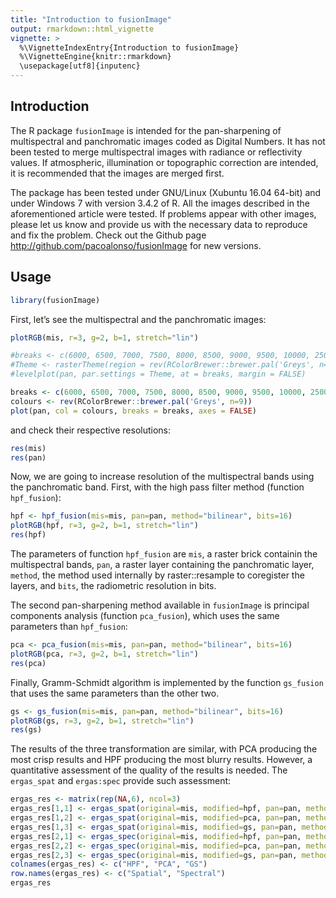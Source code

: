 ```yaml
---
title: "Introduction to fusionImage"
output: rmarkdown::html_vignette
vignette: >
  %\VignetteIndexEntry{Introduction to fusionImage}
  %\VignetteEngine{knitr::rmarkdown}
  \usepackage[utf8]{inputenc}
---
```


## Introduction

The R package `fusionImage` is intended for the pan-sharpening of multispectral and panchromatic images coded as Digital Numbers. It has not been tested to merge multispectral images with radiance or reflectivity values. If atmospheric, illumination or topographic correction are intended, it is recommended that the images are merged first.

The package has been tested under GNU/Linux (Xubuntu 16.04 64-bit) and under Windows 7 with version 3.4.2 of R. All the images described in the aforementioned article were tested. If problems appear with other images, please let us know and  provide us with the necessary data to reproduce and fix the problem. Check out the Github page  [http://github.com/pacoalonso/fusionImage](http://github.com/pacoalonso/fusionImage) for new versions.


## Usage

```r
library(fusionImage)
```

First, let's see the multispectral and the panchromatic images:

```r
plotRGB(mis, r=3, g=2, b=1, stretch="lin")
```

```r
#breaks <- c(6000, 6500, 7000, 7500, 8000, 8500, 9000, 9500, 10000, 25000)
#Theme <- rasterTheme(region = rev(RColorBrewer::brewer.pal('Greys', n=9)))
#levelplot(pan, par.settings = Theme, at = breaks, margin = FALSE)
```


```r
breaks <- c(6000, 6500, 7000, 7500, 8000, 8500, 9000, 9500, 10000, 25000)
colours <- rev(RColorBrewer::brewer.pal('Greys', n=9))
plot(pan, col = colours, breaks = breaks, axes = FALSE)
```

and check their respective resolutions:


```r
res(mis)
res(pan)
```

Now, we are going to increase resolution of the multispectral bands using the panchromatic band. First, with the high pass filter method (function  `hpf_fusion`):

```r
hpf <- hpf_fusion(mis=mis, pan=pan, method="bilinear", bits=16)
plotRGB(hpf, r=3, g=2, b=1, stretch="lin")
res(hpf)
```
The parameters of function `hpf_fusion` are `mis`, a raster brick containin the multispectral bands, `pan`, a raster layer containing the panchromatic layer, `method`, the method used internally by raster::resample to coregister the layers, and `bits`, the radiometric resolution in bits.

The second pan-sharpening method available in `fusionImage` is principal components analysis (function  `pca_fusion`), which uses the same parameters than `hpf_fusion`:

```r
pca <- pca_fusion(mis=mis, pan=pan, method="bilinear", bits=16)
plotRGB(pca, r=3, g=2, b=1, stretch="lin")
res(pca)
```

Finally, Gramm-Schmidt algorithm is implemented by the function `gs_fusion`  that uses the same parameters than the other two.

```r
gs <- gs_fusion(mis=mis, pan=pan, method="bilinear", bits=16)
plotRGB(gs, r=3, g=2, b=1, stretch="lin")
res(gs)
```

The results of the three transformation are similar, with PCA producing the most crisp results and HPF producing the most blurry results. However, a quantitative assessment of the quality of the results is needed. The `ergas_spat` and `ergas:spec` provide such assessment:  

```r
ergas_res <- matrix(rep(NA,6), ncol=3)
ergas_res[1,1] <- ergas_spat(original=mis, modified=hpf, pan=pan, method="bilinear")
ergas_res[1,2] <- ergas_spat(original=mis, modified=pca, pan=pan, method="bilinear")
ergas_res[1,3] <- ergas_spat(original=mis, modified=gs, pan=pan, method="bilinear")
ergas_res[2,1] <- ergas_spec(original=mis, modified=hpf, pan=pan, method="bilinear")
ergas_res[2,2] <- ergas_spec(original=mis, modified=pca, pan=pan, method="bilinear")
ergas_res[2,3] <- ergas_spec(original=mis, modified=gs, pan=pan, method="bilinear")
colnames(ergas_res) <- c("HPF", "PCA", "GS")
row.names(ergas_res) <- c("Spatial", "Spectral")
ergas_res
```



